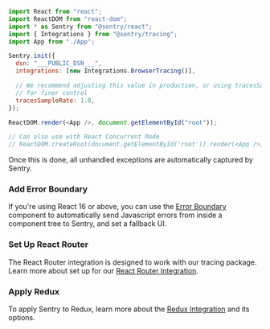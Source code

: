 ```javascript
import React from "react";
import ReactDOM from "react-dom";
import * as Sentry from "@sentry/react";
import { Integrations } from "@sentry/tracing";
import App from "./App";

Sentry.init({
  dsn: "___PUBLIC_DSN___",
  integrations: [new Integrations.BrowserTracing()],

  // We recommend adjusting this value in production, or using tracesSampler
  // for finer control
  tracesSampleRate: 1.0,
});

ReactDOM.render(<App />, document.getElementById("root"));

// Can also use with React Concurrent Mode
// ReactDOM.createRoot(document.getElementById('root')).render(<App />);
```

Once this is done, all unhandled exceptions are automatically captured by Sentry.

### Add Error Boundary

If you're using React 16 or above, you can use the [Error Boundary](components/errorboundary/) component to automatically send Javascript errors from inside a component tree to Sentry, and set a fallback UI.

### Set Up React Router

The React Router integration is designed to work with our tracing package. Learn more about set up for our [React Router Integration](configuration/integrations/react-router/).

### Apply Redux

To apply Sentry to Redux, learn more about the [Redux Integration](configuration/integrations/redux/) and its options.
